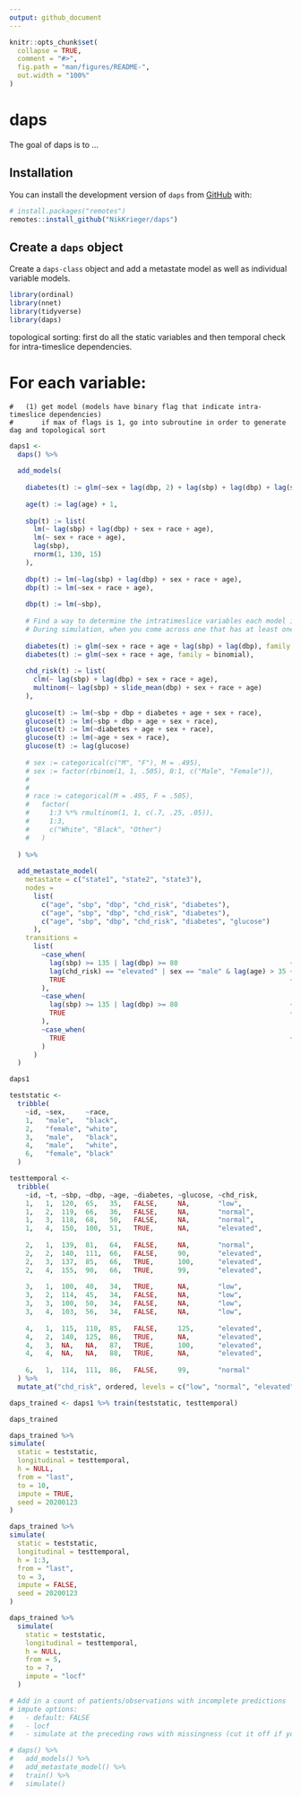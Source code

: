 ```yaml
---
output: github_document
---
```


<!-- README.md is generated from README.Rmd. Please edit that file -->

```r
knitr::opts_chunk$set(
  collapse = TRUE,
  comment = "#>",
  fig.path = "man/figures/README-",
  out.width = "100%"
)
```
# daps

<!-- badges: start -->
<!-- badges: end -->

The goal of daps is to ...

## Installation

<!-- You can install the released version of daps from [CRAN](https://CRAN.R-project.org) with: -->
<!-- --> 
<!-- ``` r -->
<!-- install.packages("daps") -->
<!-- ``` -->

You can install the development version of `daps` from [GitHub](https://github.com/) with:

``` r
# install.packages("remotes")
remotes::install_github("NikKrieger/daps")
```
## Create a `daps` object

Create a `daps-class` object and add a metastate model as well as individual variable models.

```r
library(ordinal)
library(nnet)
library(tidyverse)
library(daps)
```

topological sorting: first do all the static variables and then temporal
check for intra-timeslice dependencies. 

# For each variable:
    #   (1) get model (models have binary flag that indicate intra-timeslice dependencies)
    #       if max of flags is 1, go into subroutine in order to generate dag and topological sort

```r
daps1 <-
  daps() %>% 
  
  add_models(
    
    diabetes(t) := glm(~sex + lag(dbp, 2) + lag(sbp) + lag(dbp) + lag(sbp, 2) + race + age, family = binomial),
    
    age(t) := lag(age) + 1,
    
    sbp(t) := list(
      lm(~ lag(sbp) + lag(dbp) + sex + race + age),
      lm(~ sex + race + age),
      lag(sbp),
      rnorm(1, 130, 15)
    ),
    
    dbp(t) := lm(~lag(sbp) + lag(dbp) + sex + race + age),
    dbp(t) := lm(~sex + race + age),
    
    dbp(t) := lm(~sbp),
    
    # Find a way to determine the intratimeslice variables each model is using.
    # During simulation, when you come across one that has at least one intraslice model, do the others first.
    
    diabetes(t) := glm(~sex + race + age + lag(sbp) + lag(dbp), family = binomial),
    diabetes(t) := glm(~sex + race + age, family = binomial),
    
    chd_risk(t) := list(
      clm(~ lag(sbp) + lag(dbp) + sex + race + age),
      multinom(~ lag(sbp) + slide_mean(dbp) + sex + race + age)
    ),
    
    glucose(t) := lm(~sbp + dbp + diabetes + age + sex + race),
    glucose(t) := lm(~sbp + dbp + age + sex + race),
    glucose(t) := lm(~diabetes + age + sex + race),
    glucose(t) := lm(~age + sex + race),
    glucose(t) := lag(glucose)
    
    # sex := categorical(c("M", "F"), M = .495),
    # sex := factor(rbinom(1, 1, .505), 0:1, c("Male", "Female")),
    # 
    # 
    # race := categorical(M = .495, F = .505),
    #   factor(
    #     1:3 %*% rmultinom(1, 1, c(.7, .25, .05)),
    #     1:3,
    #     c("White", "Black", "Other")
    #   )
      
  ) %>%
  
  add_metastate_model(
    metastate = c("state1", "state2", "state3"),
    nodes =
      list(
        c("age", "sbp", "dbp", "chd_risk", "diabetes"),
        c("age", "sbp", "dbp", "chd_risk", "diabetes"),
        c("age", "sbp", "dbp", "chd_risk", "diabetes", "glucose")
      ),
    transitions =
      list(
        ~case_when(
          lag(sbp) >= 135 | lag(dbp) >= 80                            ~ "state3",
          lag(chd_risk) == "elevated" | sex == "male" & lag(age) > 35 ~ "state2",
          TRUE                                                        ~ "state1"
        ),
        ~case_when(
          lag(sbp) >= 135 | lag(dbp) >= 80                            ~ "state3",
          TRUE                                                        ~ "state2"
        ),
        ~case_when(
          TRUE                                                        ~ "state3"
        )
      )
  )

daps1
```


```r
teststatic <- 
  tribble(
    ~id, ~sex,     ~race,
    1,   "male",   "black",
    2,   "female", "white",
    3,   "male",   "black",
    4,   "male",   "white",
    6,   "female", "black"
  )

testtemporal <-
  tribble(
    ~id, ~t, ~sbp, ~dbp, ~age, ~diabetes, ~glucose, ~chd_risk,
    1,   1,  120,  65,   35,   FALSE,     NA,       "low",
    1,   2,  119,  66,   36,   FALSE,     NA,       "normal",
    1,   3,  118,  68,   50,   FALSE,     NA,       "normal",
    1,   4,  150,  100,  51,   TRUE,      NA,       "elevated",
     
    2,   1,  139,  81,   64,   FALSE,     NA,       "normal",
    2,   2,  140,  111,  66,   FALSE,     90,       "elevated",
    2,   3,  137,  85,   66,   TRUE,      100,      "elevated",
    2,   4,  155,  90,   66,   TRUE,      99,       "elevated",
     
    3,   1,  100,  40,   34,   TRUE,      NA,       "low",
    3,   2,  114,  45,   34,   FALSE,     NA,       "low",
    3,   3,  100,  50,   34,   FALSE,     NA,       "low",
    3,   4,  103,  56,   34,   FALSE,     NA,       "low",
     
    4,   1,  115,  110,  85,   FALSE,     125,      "elevated",
    4,   2,  140,  125,  86,   TRUE,      NA,       "elevated",
    4,   3,  NA,   NA,   87,   TRUE,      100,      "elevated",
    4,   4,  NA,   NA,   88,   TRUE,      NA,       "elevated",
    
    6,   1,  114,  111,  86,   FALSE,     99,       "normal"
  ) %>% 
  mutate_at("chd_risk", ordered, levels = c("low", "normal", "elevated"))
```

```r
daps_trained <- daps1 %>% train(teststatic, testtemporal)

daps_trained
```


```r
daps_trained %>% 
simulate(
  static = teststatic, 
  longitudinal = testtemporal, 
  h = NULL,
  from = "last",
  to = 10,
  impute = TRUE,
  seed = 20200123
)

daps_trained %>% 
simulate(
  static = teststatic, 
  longitudinal = testtemporal, 
  h = 1:3,
  from = "last",
  to = 3,
  impute = FALSE,
  seed = 20200123
)

daps_trained %>% 
  simulate(
    static = teststatic,
    longitudinal = testtemporal,
    h = NULL,
    from = 5,
    to = 7,
    impute = "locf"
  )

# Add in a count of patients/observations with incomplete predictions
# impute options:
#   - default: FALSE
#   - locf
#   - simulate at the preceding rows with missingness (cut it off if you have to back more than lookback_steps steps)

# daps() %>%
#   add_models() %>% 
#   add_metastate_model() %>%
#   train() %>%
#   simulate()
```
